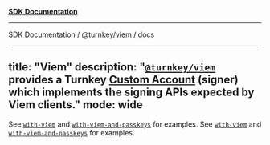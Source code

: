 [**SDK Documentation**](../../../README.mdx)

***

[SDK Documentation](../../../packages.mdx) / [@turnkey/viem](../README.mdx) / docs

---
title: "Viem"
description: "[`@turnkey/viem`](https://www.npmjs.com/package/@turnkey/viem) provides a Turnkey [Custom Account](https://viem.sh/docs/accounts/custom.html#custom-account) (signer) which implements the signing APIs expected by Viem clients."
mode: wide
---

See [`with-viem`](https://github.com/tkhq/sdk/tree/main/examples/with-viem) and [`with-viem-and-passkeys`](https://github.com/tkhq/sdk/tree/main/examples/with-viem-and-passkeys) for examples.
See [`with-viem`](https://github.com/tkhq/sdk/tree/main/examples/with-viem) and [`with-viem-and-passkeys`](https://github.com/tkhq/sdk/tree/main/examples/with-viem-and-passkeys) for examples.
